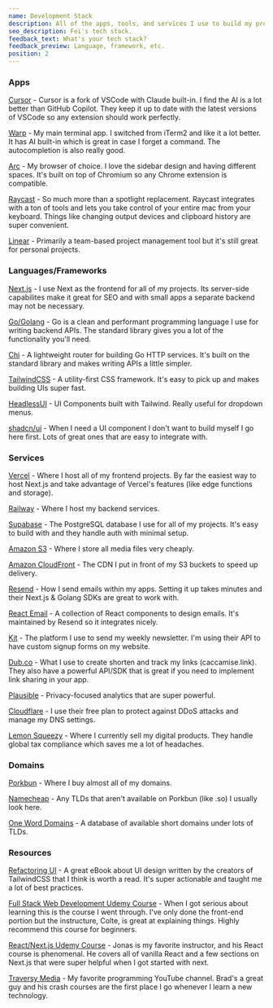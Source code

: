 ```yaml
---
name: Development Stack
description: All of the apps, tools, and services I use to build my projects.
seo_description: Fei's tech stack.
feedback_text: What's your tech stack?
feedback_preview: Language, framework, etc.
position: 2
---
```


### Apps

[Cursor](https://caccamise.link/cursor) - Cursor is a fork of VSCode with Claude built-in. I find the AI is a lot better than GitHub Copilot. They keep it up to date with the latest versions of VSCode so any extension should work perfectly.

[Warp](https://caccamise.link/warp) - My main terminal app. I switched from iTerm2 and like it a lot better. It has AI built-in which is great in case I forget a command. The autocompletion is also really good.

[Arc](https://caccamise.link/arc) - My browser of choice. I love the sidebar design and having different spaces. It's built on top of Chromium so any Chrome extension is compatible.

[Raycast](https://raycast.com/?via=cole) - So much more than a spotlight replacement. Raycast integrates with a ton of tools and lets you take control of your entire mac from your keyboard. Things like changing output devices and clipboard history are super convenient.

[Linear](https://linear.app) - Primarily a team-based project management tool but it's still great for personal projects.

### Languages/Frameworks

[Next.js](https://nextjs.org) - I use Next as the frontend for all of my projects. Its server-side capabilites make it great for SEO and with small apps a separate backend may not be necessary.

[Go/Golang](https://go.dev/) - Go is a clean and performant programming language I use for writing backend APIs. The standard library gives you a lot of the functionality you'll need.

[Chi](https://go-chi.io/) - A lightweight router for building Go HTTP services. It's built on the standard library and makes writing APIs a little simpler.

[TailwindCSS](https://tailwindcss.com) - A utility-first CSS framework. It's easy to pick up and makes building UIs super fast.

[HeadlessUI](https://headlessui.com) - UI Components built with Tailwind. Really useful for dropdown menus.

[shadcn/ui](https://ui.shadcn.com) - When I need a UI component I don't want to build myself I go here first. Lots of great ones that are easy to integrate with.

### Services

[Vercel](https://vercel.com) - Where I host all of my frontend projects. By far the easiest way to host Next.js and take advantage of Vercel's features (like edge functions and storage).

[Railway](https://caccamise.link/railway) - Where I host my backend services.

[Supabase](https://supabase.com) - The PostgreSQL database I use for all of my projects. It's easy to build with and they handle auth with minimal setup.

[Amazon S3](https://aws.amazon.com/s3) - Where I store all media files very cheaply.

[Amazon CloudFront](https://aws.amazon.com/cloudfront/) - The CDN I put in front of my S3 buckets to speed up delivery.

[Resend](https://resend.com) - How I send emails within my apps. Setting it up takes minutes and their Next.js & Golang SDKs are great to work with.

[React Email](https://react.email) - A collection of React components to design emails. It's maintained by Resend so it integrates nicely.

[Kit](https://kit.com) - The platform I use to send my weekly newsletter. I'm using their API to have custom signup forms on my website.

[Dub.co](https://caccamise.link/dub) - What I use to create shorten and track my links (<Link href='https://caccamise.link/'>caccamise.link</Link>). They also have a powerful API/SDK that is great if you need to implement link sharing in your app.

[Plausible](https://plausible.io) - Privacy-focused analytics that are super powerful.

[Cloudflare](https://cloudflare.com) - I use their free plan to protect against DDoS attacks and manage my DNS settings.

[Lemon Squeezy](https://lemonsqueezy.com) - Where I currently sell my digital products. They handle global tax compliance which saves me a lot of headaches.

### Domains

[Porkbun](https://porkbun.com) - Where I buy almost all of my domains.

[Namecheap](https://namecheap.com) - Any TLDs that aren't available on Porkbun (like .so) I usually look here.

[One Word Domains](https://caccamise.link/domains) - A database of available short domains under lots of TLDs.

### Resources

[Refactoring UI](https://www.refactoringui.com) - A great eBook about UI design written by the creators of TailwindCSS that I think is worth a read. It's super actionable and taught me a lot of best practices.

[Full Stack Web Development Udemy Course](https://www.udemy.com/course/the-web-developer-bootcamp/?couponCode=LEARNNOWPLANS) - When I got serious about learning this is the course I went through. I've only done the front-end portion but the instructure, Colte, is great at explaining things. Highly recommend this course for beginners.

[React/Next.js Udemy Course](https://www.udemy.com/course/the-ultimate-react-course) - Jonas is my favorite instructor, and his React course is phenomenal. He covers all of vanilla React and a few sections on Next.js that were super helpful when I got started with next.

[Traversy Media](https://www.youtube.com/@TraversyMedia) - My favorite programming YouTube channel. Brad's a great guy and his crash courses are the first place I go whenever I learn a new technology.
